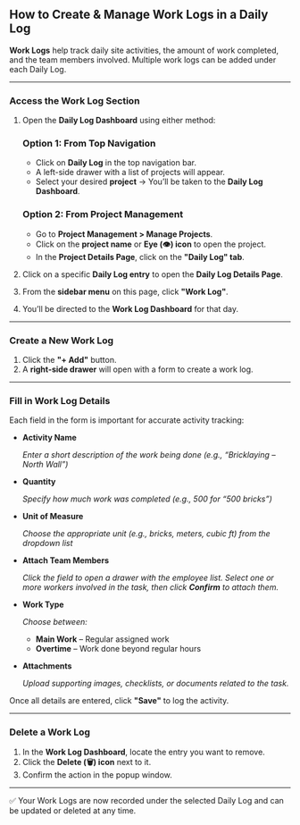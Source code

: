 ## **How to Create & Manage Work Logs in a Daily Log**

**Work Logs** help track daily site activities, the amount of work completed, and the team members involved. Multiple work logs can be added under each Daily Log.

---

### **Access the Work Log Section**

1. Open the **Daily Log Dashboard** using either method:

   ### Option 1: From Top Navigation

    - Click on **Daily Log** in the top navigation bar.
    - A left-side drawer with a list of projects will appear.
    - Select your desired **project** → You’ll be taken to the **Daily Log Dashboard**.

   ### Option 2: From Project Management

    - Go to **Project Management > Manage Projects**.
    - Click on the **project name** or **Eye (👁️) icon** to open the project.
    - In the **Project Details Page**, click on the **"Daily Log" tab**.
2. Click on a specific **Daily Log entry** to open the **Daily Log Details Page**.
3. From the **sidebar menu** on this page, click **"Work Log"**.
4. You’ll be directed to the **Work Log Dashboard** for that day.

---

### **Create a New Work Log**

1. Click the **"+ Add"** button.
2. A **right-side drawer** will open with a form to create a work log.

---

### **Fill in Work Log Details**

Each field in the form is important for accurate activity tracking:

- **Activity Name**

  *Enter a short description of the work being done (e.g., “Bricklaying – North Wall”)*

- **Quantity**

  *Specify how much work was completed (e.g., 500 for “500 bricks”)*

- **Unit of Measure**

  *Choose the appropriate unit (e.g., bricks, meters, cubic ft) from the dropdown list*

- **Attach Team Members**

  *Click the field to open a drawer with the employee list. Select one or more workers involved in the task, then click **Confirm** to attach them.*

- **Work Type**

  *Choose between:*

    - **Main Work** – Regular assigned work
    - **Overtime** – Work done beyond regular hours
- **Attachments**

  *Upload supporting images, checklists, or documents related to the task.*


Once all details are entered, click **"Save"** to log the activity.

---

### **Delete a Work Log**

1. In the **Work Log Dashboard**, locate the entry you want to remove.
2. Click the **Delete (🗑️) icon** next to it.
3. Confirm the action in the popup window.

---

✅ Your Work Logs are now recorded under the selected Daily Log and can be updated or deleted at any time.
